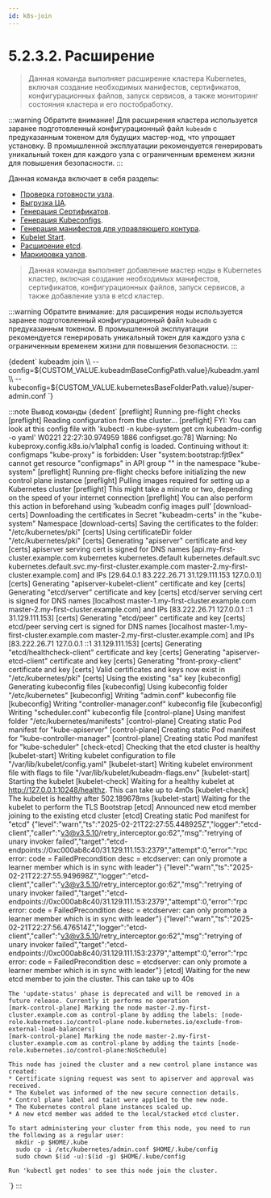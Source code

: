 ```yaml
---
id: k8s-join
---
```



# 5.2.3.2. Расширение

> Данная команда выполняет расширение кластера Kubernetes, включая создание необходимых манифестов, сертификатов, конфигурационных файлов, запуск сервисов, а также мониторинг состояния кластера и его постобработку.

:::warning Обратите внимание!
Для расширения кластера используется заранее подготовленный конфигурационный файл ```kubeadm``` с предуказанным токеном для будущих мастер-нод, что упрощает установку. В промышленной эксплуатации рекомендуется генерировать уникальный токен для каждого узла с ограниченным временем жизни для повышения безопасности.
:::

Данная команда включает в себя разделы:
- [Проверка готовности узла](/tech-docs/kubernetes/components/all-components-ready).
- [Выгрузка ЦА](/tech-docs/kubernetes/certificates/center-authority/all-ca).
- [Генерация Сертификатов](/tech-docs/kubernetes/certificates/components/all-certificates).
- [Генерация Kubeconfigs](/tech-docs/kubernetes/certificates/components/all-kubeconfigs).
- [Генерация манифестов для управляющего контура](/tech-docs/kubernetes/components/all-static-pods-cp).
- [Kubelet Start](/tech-docs/kubernetes/components/kubelet/all-kubelet-start).
- [Расширение etcd](/tech-docs/etcd/components/etcd/setup-join-component).
- [Маркировка узлов](/tech-docs/kubernetes/additional-setup/marking/all-marking).

> Данная команда выполняет добавление мастер ноды в Kubernetes кластер, включая создание необходимых манифестов, сертификатов, конфигурационных файлов, запуск сервисов, а также добавление узла в etcd кластер.

:::warning
  Обратите внимание: для расширения ноды используется заранее подготовленный конфигурационный файл ```kubeadm``` с предуказанным токеном. В промышленной эксплуатации рекомендуется генерировать уникальный токен для каждого узла с ограниченным временем жизни для повышения безопасности.
:::

<CodeBlock language="bash">
  {dedent`
    kubeadm join \\
      --config=${CUSTOM_VALUE.kubeadmBaseConfigPath.value}/kubeadm.yaml \\
      --kubeconfig=${CUSTOM_VALUE.kubernetesBaseFolderPath.value}/super-admin.conf
  `}
</CodeBlock>

:::note Вывод команды
<CodeBlock language="bash">
  {dedent`
    [preflight] Running pre-flight checks
    [preflight] Reading configuration from the cluster...
    [preflight] FYI: You can look at this config file with 'kubectl -n kube-system get cm kubeadm-config -o yaml'
    W0221 22:27:30.974959    1886 configset.go:78] Warning: No kubeproxy.config.k8s.io/v1alpha1 config is loaded. Continuing without it: configmaps "kube-proxy" is forbidden: User "system:bootstrap:fjt9ex" cannot get resource "configmaps" in API group "" in the namespace "kube-system"
    [preflight] Running pre-flight checks before initializing the new control plane instance
    [preflight] Pulling images required for setting up a Kubernetes cluster
    [preflight] This might take a minute or two, depending on the speed of your internet connection
    [preflight] You can also perform this action in beforehand using 'kubeadm config images pull'
    [download-certs] Downloading the certificates in Secret "kubeadm-certs" in the "kube-system" Namespace
    [download-certs] Saving the certificates to the folder: "/etc/kubernetes/pki"
    [certs] Using certificateDir folder "/etc/kubernetes/pki"
    [certs] Generating "apiserver" certificate and key
    [certs] apiserver serving cert is signed for DNS names [api.my-first-cluster.example.com kubernetes kubernetes.default kubernetes.default.svc kubernetes.default.svc.my-first-cluster.example.com master-2.my-first-cluster.example.com] and IPs [29.64.0.1 83.222.26.71 31.129.111.153 127.0.0.1]
    [certs] Generating "apiserver-kubelet-client" certificate and key
    [certs] Generating "etcd/server" certificate and key
    [certs] etcd/server serving cert is signed for DNS names [localhost master-1.my-first-cluster.example.com master-2.my-first-cluster.example.com] and IPs [83.222.26.71 127.0.0.1 ::1 31.129.111.153]
    [certs] Generating "etcd/peer" certificate and key
    [certs] etcd/peer serving cert is signed for DNS names [localhost master-1.my-first-cluster.example.com master-2.my-first-cluster.example.com] and IPs [83.222.26.71 127.0.0.1 ::1 31.129.111.153]
    [certs] Generating "etcd/healthcheck-client" certificate and key
    [certs] Generating "apiserver-etcd-client" certificate and key
    [certs] Generating "front-proxy-client" certificate and key
    [certs] Valid certificates and keys now exist in "/etc/kubernetes/pki"
    [certs] Using the existing "sa" key
    [kubeconfig] Generating kubeconfig files
    [kubeconfig] Using kubeconfig folder "/etc/kubernetes"
    [kubeconfig] Writing "admin.conf" kubeconfig file
    [kubeconfig] Writing "controller-manager.conf" kubeconfig file
    [kubeconfig] Writing "scheduler.conf" kubeconfig file
    [control-plane] Using manifest folder "/etc/kubernetes/manifests"
    [control-plane] Creating static Pod manifest for "kube-apiserver"
    [control-plane] Creating static Pod manifest for "kube-controller-manager"
    [control-plane] Creating static Pod manifest for "kube-scheduler"
    [check-etcd] Checking that the etcd cluster is healthy
    [kubelet-start] Writing kubelet configuration to file "/var/lib/kubelet/config.yaml"
    [kubelet-start] Writing kubelet environment file with flags to file "/var/lib/kubelet/kubeadm-flags.env"
    [kubelet-start] Starting the kubelet
    [kubelet-check] Waiting for a healthy kubelet at http://127.0.0.1:10248/healthz. This can take up to 4m0s
    [kubelet-check] The kubelet is healthy after 502.189678ms
    [kubelet-start] Waiting for the kubelet to perform the TLS Bootstrap
    [etcd] Announced new etcd member joining to the existing etcd cluster
    [etcd] Creating static Pod manifest for "etcd"
    {"level":"warn","ts":"2025-02-21T22:27:55.448925Z","logger":"etcd-client","caller":"v3@v3.5.10/retry_interceptor.go:62","msg":"retrying of unary invoker failed","target":"etcd-endpoints://0xc000ab8c40/31.129.111.153:2379","attempt":0,"error":"rpc error: code = FailedPrecondition desc = etcdserver: can only promote a learner member which is in sync with leader"}
    {"level":"warn","ts":"2025-02-21T22:27:55.949698Z","logger":"etcd-client","caller":"v3@v3.5.10/retry_interceptor.go:62","msg":"retrying of unary invoker failed","target":"etcd-endpoints://0xc000ab8c40/31.129.111.153:2379","attempt":0,"error":"rpc error: code = FailedPrecondition desc = etcdserver: can only promote a learner member which is in sync with leader"}
    {"level":"warn","ts":"2025-02-21T22:27:56.476514Z","logger":"etcd-client","caller":"v3@v3.5.10/retry_interceptor.go:62","msg":"retrying of unary invoker failed","target":"etcd-endpoints://0xc000ab8c40/31.129.111.153:2379","attempt":0,"error":"rpc error: code = FailedPrecondition desc = etcdserver: can only promote a learner member which is in sync with leader"}
    [etcd] Waiting for the new etcd member to join the cluster. This can take up to 40s

    The 'update-status' phase is deprecated and will be removed in a future release. Currently it performs no operation
    [mark-control-plane] Marking the node master-2.my-first-cluster.example.com as control-plane by adding the labels: [node-role.kubernetes.io/control-plane node.kubernetes.io/exclude-from-external-load-balancers]
    [mark-control-plane] Marking the node master-2.my-first-cluster.example.com as control-plane by adding the taints [node-role.kubernetes.io/control-plane:NoSchedule]

    This node has joined the cluster and a new control plane instance was created:
    * Certificate signing request was sent to apiserver and approval was received.
    * The Kubelet was informed of the new secure connection details.
    * Control plane label and taint were applied to the new node.
    * The Kubernetes control plane instances scaled up.
    * A new etcd member was added to the local/stacked etcd cluster.

    To start administering your cluster from this node, you need to run the following as a regular user:
      mkdir -p $HOME/.kube
      sudo cp -i /etc/kubernetes/admin.conf $HOME/.kube/config
      sudo chown $(id -u):$(id -g) $HOME/.kube/config

    Run 'kubectl get nodes' to see this node join the cluster.
  `}
</CodeBlock>
:::
